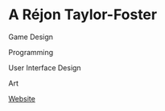 
# A Réjon Taylor-Foster

<Skills> 

Game Design 

Programming

User Interface Design

Art

</Skills>

<Personal>

[Website](https://rejontaylor.com)

</Personal>
